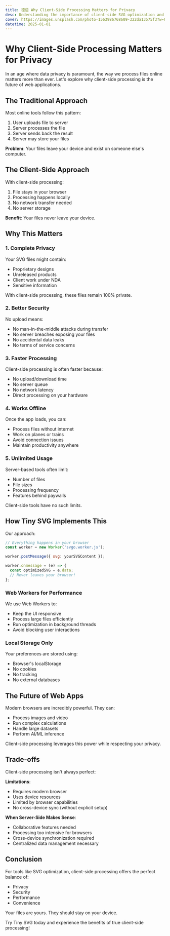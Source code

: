 ```yaml
---
title: 德语 Why Client-Side Processing Matters for Privacy
desc: Understanding the importance of client-side SVG optimization and how it protects your data
cover: https://images.unsplash.com/photo-1563986768609-322da13575f3?w=800&h=400&fit=crop
datetime: 2025-01-01
---
```


# Why Client-Side Processing Matters for Privacy

In an age where data privacy is paramount, the way we process files online matters more than ever. Let's explore why client-side processing is the future of web applications.

## The Traditional Approach

Most online tools follow this pattern:

1. User uploads file to server
2. Server processes the file
3. Server sends back the result
4. Server may store your files

**Problem**: Your files leave your device and exist on someone else's computer.

## The Client-Side Approach

With client-side processing:

1. File stays in your browser
2. Processing happens locally
3. No network transfer needed
4. No server storage

**Benefit**: Your files never leave your device.

## Why This Matters

### 1. Complete Privacy

Your SVG files might contain:
- Proprietary designs
- Unreleased products
- Client work under NDA
- Sensitive information

With client-side processing, these files remain 100% private.

### 2. Better Security

No upload means:
- No man-in-the-middle attacks during transfer
- No server breaches exposing your files
- No accidental data leaks
- No terms of service concerns

### 3. Faster Processing

Client-side processing is often faster because:
- No upload/download time
- No server queue
- No network latency
- Direct processing on your hardware

### 4. Works Offline

Once the app loads, you can:
- Process files without internet
- Work on planes or trains
- Avoid connection issues
- Maintain productivity anywhere

### 5. Unlimited Usage

Server-based tools often limit:
- Number of files
- File sizes
- Processing frequency
- Features behind paywalls

Client-side tools have no such limits.

## How Tiny SVG Implements This

Our approach:

```javascript
// Everything happens in your browser
const worker = new Worker('svgo.worker.js');

worker.postMessage({ svg: yourSVGContent });

worker.onmessage = (e) => {
  const optimizedSVG = e.data;
  // Never leaves your browser!
};
```

### Web Workers for Performance

We use Web Workers to:
- Keep the UI responsive
- Process large files efficiently
- Run optimization in background threads
- Avoid blocking user interactions

### Local Storage Only

Your preferences are stored using:
- Browser's localStorage
- No cookies
- No tracking
- No external databases

## The Future of Web Apps

Modern browsers are incredibly powerful. They can:
- Process images and video
- Run complex calculations
- Handle large datasets
- Perform AI/ML inference

Client-side processing leverages this power while respecting your privacy.

## Trade-offs

Client-side processing isn't always perfect:

**Limitations**:
- Requires modern browser
- Uses device resources
- Limited by browser capabilities
- No cross-device sync (without explicit setup)

**When Server-Side Makes Sense**:
- Collaborative features needed
- Processing too intensive for browsers
- Cross-device synchronization required
- Centralized data management necessary

## Conclusion

For tools like SVG optimization, client-side processing offers the perfect balance of:
- Privacy
- Security
- Performance
- Convenience

Your files are yours. They should stay on your device.

Try Tiny SVG today and experience the benefits of true client-side processing!
